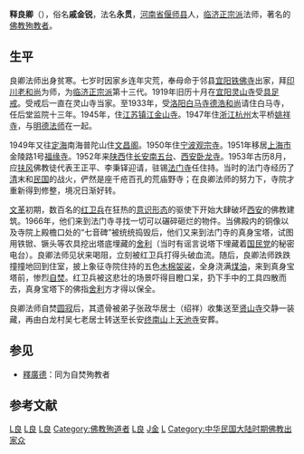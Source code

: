 {{unreferenced|time=2012-05-22T07:19:16+00:00}}
'''释良卿'''（{{bd|1895年||1966年|catIdx=L,良}}），俗名'''戚金锐'''，法名'''永贯'''，[[河南省|河南省]][[偃师县|偃师县]]人，[[临济正宗派|临济正宗派]]法师，著名的[[佛教|佛教]][[殉道|殉教者]]。

==生平==
良卿法师出身贫寒。七岁时因家乡连年灾荒，奉母命于邻县[[宜阳县|宜阳]][[铁佛寺|铁佛寺]]出家，拜[[释印川|印川老和尚]]为师，为[[临济正宗派|临济正宗派]]第十三代。1919年旧历十月在[[宜阳|宜阳]][[灵山寺|灵山寺]]受[[具足戒|具足戒]]。受戒后一直在灵山寺当家。至1933年，受[[洛阳|洛阳]][[白马寺|白马寺]][[释德浩|德浩和尚]]请住白马寺，任后堂监院十三年。1945年，住[[江苏|江苏]][[镇江|镇江]][[金山寺|金山寺]]。1947年住[[浙江|浙江]][[杭州|杭州]]太平桥[[姚祥寺|姚祥寺]]，与[[释明德|明德法师]]在一起。

1949年又往[[定海|定海]]南海普陀山住[[文昌阁|文昌阁]]。1950年住[[宁波|宁波]][[观宗寺|观宗寺]]。1951年移居[[上海市|上海市]]金陵路1号[[福缘寺|福缘寺]]。1952年来[[陕西|陕西]]住[[长安|长安]][[南五台|南五台]]、[[西安|西安]][[卧龙寺|卧龙寺]]。1953年古历8月，应[[扶风|扶风]]佛教徒代表王正平、李秉铎迎请，驻锡[[法门寺|法门寺]]任住持。当时的法门寺经历了[[清朝|清]]末和[[中華民國|民国]]的战火，俨然是座千疮百孔的荒庙野寺；在良卿法师的努力下，寺院才重新得到修整，境况日渐好转。

[[文革|文革]]初期，数百名的[[红卫兵|红卫兵]]在狂热的[[意识形态|意识形态]]的驱使下开始大肆破坏[[西安|西安]]的佛教建筑。1966年，他们来到法门寺寻找一切可以碾碎砸烂的物件。当佛殿内的铜像以及寺院上殿檐口处的“七音碑”被统统捣毁后，他们又来到法门寺的真身宝塔，试图用铁锨、镢头等农具挖出塔底埋藏的[[舍利|舍利]]（当时有谣言说塔下埋藏着[[国民党|国民党]]的秘密电台）。良卿法师见状来喝阻，立刻被红卫兵打得头破血流。随后，良卿法师跌跌撞撞地回到住室，披上象征寺院住持的五色[[木棉|木棉]][[袈裟|袈裟]]，全身浇满[[煤油|煤油]]，来到真身宝塔前，惨烈[[自焚|自焚]]。红卫兵被这悲壮的场景吓得目瞪口呆，扔下手中的工具四散而去，真身宝塔下的佛指[[舍利|舍利]]方才得以保全。

良卿法师自焚[[圆寂|圆寂]]后，其遗骨被弟子张政华居士（绍祥）收集送至[[贤山寺|贤山寺]]交静一装藏，再由白龙村吴七老居士转送至长安[[终南山|终南山]]上[[天池寺|天池寺]]安葬。

==参见==
*[[釋廣德|釋廣德]]：同为自焚殉教者

==参考文献==
{{reflist}}

[[Category:文革自杀者|L良]]
[[Category:中国自焚人物|L良]]
[[Category:中华人民共和国佛教出家众|L良]]
[[Category:佛教殉道者|Category:佛教殉道者]]
[[Category:偃师人|L良]]
[[Category:戚姓|J金]]
[[Category:临济宗僧人|L]]
[[Category:中华民国大陆时期佛教出家众|Category:中华民国大陆时期佛教出家众]]